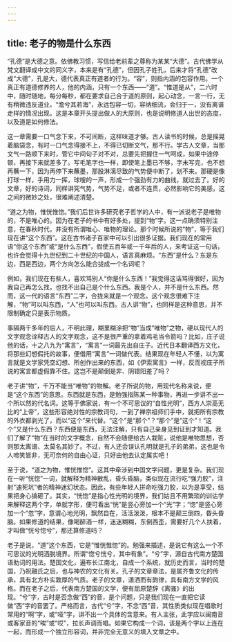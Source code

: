 ```yaml
---
---
---
```

title: 老子的物是什么东西
---




“孔德”是大德之意。依佛教习惯，写信给老前辈之尊称为某某“大德”。古代佛学从梵文翻译成中文的同义字，本来是有“孔德”，但因孔子姓孔，后来才将“孔德”改成“大德”，孔是大，德代表真正有道者的行为。“容”，则指内涵的包容作用。一个真正有道德修养的人，他的内涵，只有一个东西——“道”。“惟道是从”，二六时中，随时随地，每分每秒，都在要求自己合于道的原则，起心动念，一言一行，无有稍微违反道业。“澹兮其若海”，永远包容一切，容纳细流，会归于一，没有离谱走样的情况出现。这是本章开头提出做人的大原则，也是说明修道人出世的态度，以及道是如何修法。

这一章需要一口气念下来，不可间断，这样味道才够。古人读书的时候，总是摇晃着脑袋念，有时一口气念得接不上，不得已切断文气，那不行。学古人文章，当那文气一路顺下来时，管它中间句子对不对，总要先把握住一气呵成，如果中途停顿，再接下来就差多了。写毛笔字也一样，即使笔上墨已不够，字未写完，也不想再蘸一下，因为再停下来蘸墨，那股淋漓尽致的气势便中断了，划不来。那硬是像打球一样，手用力一挥，球嗖的一声，形成一个强劲有力的曲线，就过去了。好的文章，好的诗词，同样讲究气势，气势不足，或者不连贯，必然影响它的美感，这之间的微妙之处，很难阐述清楚。

“道之为物，惟恍惟惚。”我们后世许多研究老子哲学的人中，有一派说老子是唯物的，不是唯心的。因为在老子的书中有好多处，提到“物”字。这一点确须特别注意，在春秋时代，并没有所谓唯心、唯物的理论。那个时候所说的“物”，等于我们现在讲“这个东西”。这在古书诸子百家中可以引出很多证据。我们现在的常用语“你这个东西”或“是什么东西”，假使五百年或一千年后的人，来考证这一句话，也许会觉得十九世纪到二十世纪的中国人，语言真麻烦。“东西”是什么？东是东边，西是西边，两个方向怎么能合拢成一个名词呢？

例如，我们现在有些人，喜欢骂别人“你是什么东西！”我觉得这话骂得很好，因为我自己再怎么找，也找不出自己是个什么东西。我是个人，并不是什么东西。然而，这一代的语言“东西”二字，合拢来就是一个观念。这个观念很难下注解，“物”可以叫东西，“人”也可以叫东西。古人讲“物”，也同样是这种意思，并不限制确定只是表示物质。

事隔两千多年的后人，不明此理，糊里糊涂把“物”当成“唯物”之物，硬以现代人的文字观念诠释古人的文字观念，这不是很严重的拿着鸡毛当令箭吗？比如，庄子说他的话，十之八九为“寓言”，“寓言”一词最先出自庄子。近代日本翻译西方文化，将那些幻想假托的故事，便借用“寓言”一词做代表。结果现在年轻人不懂，以为寓言就是文学家凭空幻想、所创作出来的东西，如《伊索寓言》一样，反而视庄子所说的寓言都虚假靠不住。这岂不是颠倒是非、阴错阳差了吗？

老子讲“物”，千万不能当“唯物”的物解。老子所说的物，用现代名称来说，便是“这个东西”的意思。东西就是东西，是勉强指陈某一种事物，再进一步讲不出一个所以然的代名词。这等于佛家说，有一个不可思议的“自性光明”，西方人崇高无比的“上帝”，这些形容绝对性的宗教词句，一到了禅宗祖师们手中，就把所有宗教的外衣都剥光了，而以“这个”来代替。“这个”是“那个”？“那个”是“这个”！“这个”又是什么东西？东西便是东西，无法注解，只有自己亲身见到证到才知道。我们了解了“物”在当时的文字概念，自然不会随便给古人栽赃，说他是唯物思想，否则那太离谱、太莫名其妙了。不过，有人还会误认孔明就是孔子的弟弟，这也是令人啼笑皆非，无可奈何的自由心证，只好由他去认定属实吧！

至于说，“道之为物，惟恍惟惚”。这其中牵涉到中国文字问题，更是复杂。我们现在一听“恍惚”一词，就解释为精神散乱，昏头昏脑，类似现在流行吃“强力胶”，注射“速死坑”者的精神迷幻状态。因此，有些年轻人拼命吃强力胶，以为是享受，结果把身心搞砸了。其实，“恍惚”是指心性光明的境界，我们姑且不用繁琐的训诂学来解释这两个字，单就字形，便可看出“恍”是竖心旁加一个“光”字；“惚”是竖心旁加一个“忽”字，意谓心地光明，飘然自在，活活泼泼，根本不是颠三倒四，昏头昏脑。如果修道的结果，像喝醉酒一样，迷迷糊糊，东倒西歪，需要好几个人扶着，才叫做“恍兮惚兮”，那还算修道吗？

老子是说，“道”这个东西，它是“惟恍惟惚”的。勉强来描述，是说它有这么一个不可思议的光明洒脱境界。所谓“惚兮恍兮，其中有象”。“兮”字，源自古代南方楚国语助词的用法。楚国文化，遍布长江南北，自成一个系统，就历史而言，当时的楚国，乃祝融氏之后，也与神农的文化有关。孔子的文章章法，是属齐鲁文化的传承，具有北方朴实敦厚的气质。老子的文章，潇洒而有韵律，具有南方文学的风格。而在老子之后，代表南方楚国的文学，便有屈原楚辞《离骚》的出现。“兮”字，古时是否念做“西”的音，是个问题，只是我们现在一直把它读做“西”字的音罢了。严格而言，古代“兮”字，不念“西”音，其性质类似现在唱歌时常用的“啊”字，或“哑”字，讲不出一个具体的含意来。有人主张，此字应以闽南音或客家音的“唉”或“哎”，拉长声调而唱。如果它构成一个词，该是两个字以上连在一起，而形成一个独立形容词，并非完全无意义的填入文章之中。